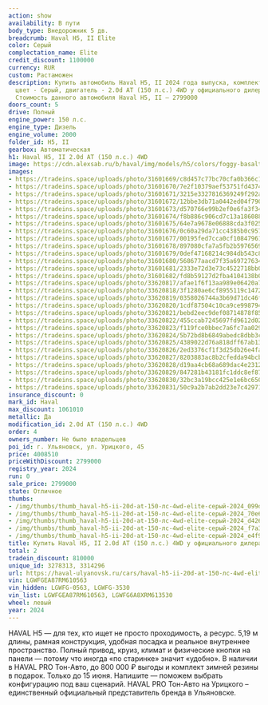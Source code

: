 ```yaml
---
action: show
availability: В пути
body_type: Внедорожник 5 дв.
breadcrumb: Haval H5, II Elite
color: Серый
complectation_name: Elite
credit_discount: 1100000
currency: RUR
custom: Растаможен
description: Купить автомобиль Haval H5, II 2024 года выпуска, комплектация Elite,
  цвет - Серый, двигатель - 2.0d AT (150 л.с.) 4WD у официального дилера в г. Ульяновск.
  Стоимость данного автомобиля Haval H5, II – 2799000
doors_count: 5
drive: Полный
engine_power: 150 л.с.
engine_type: Дизель
engine_volume: 2000
folder_id: H5, II
gearbox: Автоматическая
h1: Haval H5, II 2.0d AT (150 л.с.) 4WD
image: https://cdn.alexsab.ru/b/haval/img/models/h5/colors/foggy-basalt.webp
images:
- https://tradeins.space/uploads/photo/31601669/c8d457c77bc70cfa0b366c17817099db.jpg
- https://tradeins.space/uploads/photo/31601670/7e2f10379aef53751fd437495ce70e6b.jpg
- https://tradeins.space/uploads/photo/31601671/3215e3327816369249f292a56d0d4266.jpg
- https://tradeins.space/uploads/photo/31601672/12bbe3db71a0442ed04f7908278f7a3f.jpg
- https://tradeins.space/uploads/photo/31601673/d570766e99b2ef0e6fa3f34fa56e4f91.jpg
- https://tradeins.space/uploads/photo/31601674/f8b886c906cd7c13a1860887597ac8b8.jpg
- https://tradeins.space/uploads/photo/31601675/64e7a9678e06888cda3f025092cde48f.jpg
- https://tradeins.space/uploads/photo/31601676/0c60a29da71cc4385b0c9570e566a24b.jpg
- https://tradeins.space/uploads/photo/31601677/00195fed7cca0cf108479610197b154e.jpg
- https://tradeins.space/uploads/photo/31601678/897080cfa7a5fb2b5976569a30d7dc02.jpg
- https://tradeins.space/uploads/photo/31601679/0def47168214c984db543c8cf1f5a1ff.jpg
- https://tradeins.space/uploads/photo/31601680/568677aacd7f35a6972763406f97cf78.jpg
- https://tradeins.space/uploads/photo/31601681/2333e72d3e73c4522718bb0de850d2c1.jpg
- https://tradeins.space/uploads/photo/31601682/fd8b59127d2fba4104138b0f7ff60562.jpg
- https://tradeins.space/uploads/photo/33620817/afae1f6f13aa989e06420a72d3728dd2.JPG
- https://tradeins.space/uploads/photo/33620818/3f1280ae6cf8955119c14726ec306f14.JPG
- https://tradeins.space/uploads/photo/33620819/0358026744a3b69d71dc46faf601e144.jpg
- https://tradeins.space/uploads/photo/33620820/1cdf87504c10ca9ce99879470a1d71c9.jpg
- https://tradeins.space/uploads/photo/33620821/bebd2eec9def08714878f85870c03d86.JPG
- https://tradeins.space/uploads/photo/33620822/455ccab7245697fd9612d02c3d85df7f.jpg
- https://tradeins.space/uploads/photo/33620823/f119fce0bbec7a6fc7aa029c994bab51.jpg
- https://tradeins.space/uploads/photo/33620824/5b72bd8b6849abedc8dbb3c082fc218c.jpg
- https://tradeins.space/uploads/photo/33620825/4389022d76a818dff67ab13f306b2b41.jpg
- https://tradeins.space/uploads/photo/33620826/2ed3376cf1f3d25db26e4fa758c56046.jpg
- https://tradeins.space/uploads/photo/33620827/8203883ac8b2cfedda94bcb0ce942c40.JPG
- https://tradeins.space/uploads/photo/33620828/d19aa4cb68a689dac4e231209c20b919.JPG
- https://tradeins.space/uploads/photo/33620829/847281b43181fc1ddc8ef871c7c3d2c9.JPG
- https://tradeins.space/uploads/photo/33620830/32bc3a19bcc425e1e6bc650b40551d51.jpg
- https://tradeins.space/uploads/photo/33620831/50c9a2b7ab2dd23e7c42971d00a9426f.jpg
insurance_discount: 0
mark_id: Haval
max_discount: 1061010
metallic: Да
modification_id: 2.0d AT (150 л.с.) 4WD
order: 4
owners_number: Не было владельцев
poi_id: г. Ульяновск, ул. Урицкого, 45
price: 4008510
priceWithDiscount: 2799000
registry_year: 2024
run: 0
sale_price: 2799000
state: Отличное
thumbs:
- /img/thumbs/thumb_haval-h5-ii-20d-at-150-лс-4wd-elite-серый-2024_099db_0.webp
- /img/thumbs/thumb_haval-h5-ii-20d-at-150-лс-4wd-elite-серый-2024_70e6b_1.webp
- /img/thumbs/thumb_haval-h5-ii-20d-at-150-лс-4wd-elite-серый-2024_d4266_2.webp
- /img/thumbs/thumb_haval-h5-ii-20d-at-150-лс-4wd-elite-серый-2024_f7a3f_3.webp
- /img/thumbs/thumb_haval-h5-ii-20d-at-150-лс-4wd-elite-серый-2024_e4f91_4.webp
title: Купить Haval H5, II 2.0d AT (150 л.с.) 4WD у официального дилера в Ульяновске
total: 2
tradein_discount: 810000
unique_id: 3278313, 3314296
url: https://haval-ulyanovsk.ru/cars/haval-h5-ii-20d-at-150-лс-4wd-elite-серый-2024/
vin: LGWFGEA87RM610563
vin_hidden: LGWFG-0563, LGWFG-3530
vin_list: LGWFGEA87RM610563, LGWFG6A8XRM613530
wheel: левый
year: 2024
---
```

<p>
 HAVAL H5 — для тех, кто ищет не просто проходимость, а ресурс. 5,19 м длины, рамная конструкция, удобная посадка и реальное внутреннее пространство. Полный привод, круиз, климат и физические кнопки на панели — потому что иногда «по старинке» значит «удобно». В наличии в HAVAL PRO Тон-Авто, до 800 000 ₽ выгоды и комплект зимней резины в подарок. Только до 15 июня. Напишите — поможем выбрать конфигурацию под ваш сценарий. HAVAL PRO Тон-Авто на Урицкого – единственный официальный представитель бренда в Ульяновске.
</p>
<p>
</p>
<p>
</p>
